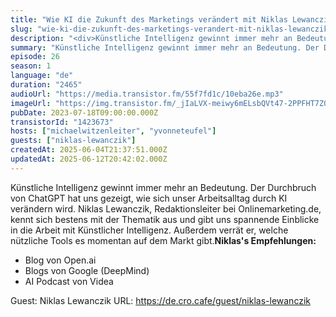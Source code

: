 ```yaml
---
title: "Wie KI die Zukunft des Marketings verändert mit Niklas Lewanczik"
slug: "wie-ki-die-zukunft-des-marketings-verandert-mit-niklas-lewanczik"
description: "<div>Künstliche Intelligenz gewinnt immer mehr an Bedeutung. Der Durchbruch von ChatGPT hat uns gezeigt, wie sich unser Arbeitsalltag durch KI verändern wird. Niklas Lewanczik, Redaktionsleiter bei Onlinemarketing.de, kennt sich bestens mit der Thematik aus und gibt uns spannende Einblicke in die Arbeit mit Künstlicher Intelligenz. Außerdem verrät er, welche nützliche Tools es momentan auf dem Markt gibt.<strong>Niklas's Empfehlungen:</strong></div><ul><li>Blog von Open.ai</li><li>Blogs von Google (DeepMind)</li><li>AI Podcast von Videa&nbsp;</li></ul><div>Guest: Niklas Lewanczik URL: https://de.cro.cafe/guest/niklas-lewanczik&nbsp;</div>"
summary: "Künstliche Intelligenz gewinnt immer mehr an Bedeutung. Der Durchbruch von ChatGPT hat uns gezeigt, wie sich unser Arbeitsalltag durch KI verändern wird. Niklas Lewanczik, Redaktionsleiter bei Onlinemarketing.de, kennt sich bestens mit der Thematik aus und gibt uns spannende Einblicke in die Arbeit mit Künstlicher Intelligenz. Außerdem verrät er, welche nützliche Tools es momentan auf dem Markt gibt.Niklas's Empfehlungen:Blog von Open.aiBlogs von Google (DeepMind)AI Podcast von Videa Guest: Niklas Lewanczik URL: https://de.cro.cafe/guest/niklas-lewanczik "
episode: 26
season: 1
language: "de"
duration: "2465"
audioUrl: "https://media.transistor.fm/55f7fd1c/10eba26e.mp3"
imageUrl: "https://img.transistor.fm/_jIaLVX-meiwy6mELsbQVt47-2PPFHT7Z0zRguipncI/rs:fill:3000:3000:1/q:60/aHR0cHM6Ly9pbWct/dXBsb2FkLXByb2R1/Y3Rpb24udHJhbnNp/c3Rvci5mbS85OGYx/NDRmNzQzMzA2NWRi/MWVjMzU0YTAwZTg1/Y2U0ZC5wbmc.webp"
pubDate: 2023-07-18T09:00:00.000Z
transistorId: "1423673"
hosts: ["michaelwitzenleiter", "yvonneteufel"]
guests: ["niklas-lewanczik"]
createdAt: 2025-06-04T21:37:51.000Z
updatedAt: 2025-06-12T20:42:02.000Z
---
```


Künstliche Intelligenz gewinnt immer mehr an Bedeutung. Der Durchbruch von ChatGPT hat uns gezeigt, wie sich unser Arbeitsalltag durch KI verändern wird. Niklas Lewanczik, Redaktionsleiter bei Onlinemarketing.de, kennt sich bestens mit der Thematik aus und gibt uns spannende Einblicke in die Arbeit mit Künstlicher Intelligenz. Außerdem verrät er, welche nützliche Tools es momentan auf dem Markt gibt.**Niklas's Empfehlungen:**

- Blog von Open.ai
- Blogs von Google (DeepMind)
- AI Podcast von Videa 

Guest: Niklas Lewanczik URL: https://de.cro.cafe/guest/niklas-lewanczik
